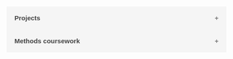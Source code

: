 
<style>
.collapsible {
  background-color: #f5f5f5;
  color: #444;
  cursor: pointer;
  padding: 18px;
  width: 100%;
  border: none;
  text-align: left;
  outline: none;
  font-size: 15px;
  transition: 0.4s;
  font-weight: bold;
}

.active, .collapsible:hover {
  background-color: #ddd;
}

.collapsible:after {
  content: '\002B';
  color: #777;
  font-weight: bold;
  float: right;
  margin-left: 5px;
}


.content {
  padding: 0 18px;
  display: none;
  overflow: hidden;
  background-color: white;
  border: 1px solid #ddd;
}
.div-img{
    justify-content: center;
    align-items: center;
    display:flex;
    padding-top:10%;
    padding-right:10%;
}
img{
    transition: transform .2s;
    width:85%;
    height:85%;
    margin:0 auto;
    background-color: rgb(173, 173, 237);
    border-radius: 10px;
    border: 0px solid black;
}
img:hover{
    transform:scale(1.63);
}
</style>

<button class="collapsible">Projects</button>

<div class="content">
  <p><ul>
  
  <button class="collapsible"><mark style="color:black;font-size:11px;background:#f5f5f5">USING TEXT DATA TO STUDY THE IMPACT OF NEWS SOURCE ON DISCOURSE</mark> <mark style="color:gray;font-size:11px;background:#f5f5f5">[NLP; ETL; LLM; TRANSFORMER MODELS; BIG DATA]</mark></button>

<div class="content">
  <p><ul>
 <h2 style="color:Black;font-size:18px;"> Main Contributions</h2>
 

<ul style="text-indent: 20px;"> 
<li> Extracted billions of tweets and replies from Twitter API using SQL, Python, and web scraping techniques </li>
<li> Transformed, cleansed, and normalized with Python, Pandas, and regular expressions </li>
<li> Optimized data collection and transformation tasks using parallel processing, indexing, and caching </li>
<li> Automated the data collection process to streamline data management processes for multiple collaborators  </li>
<li> Ensured data reliability and pipeline stability by developing logging and alerting mechanism to handle errors</li>
</ul>

 <h3 style="color:Black;font-size:18px;"> Summary</h3>

<p style="padding-left: 5px;">The purpose of this project was to explore the ways discourse varies dependent upon the news outlet reporting. To do so, we collected Tweets shared by news organizations and their replies dating back to 2017. The data collected yielded (soon to be published) insights into variations such as sentiment and similarity. It also invited the use of  techniques such as topic modeling and interrupted times series analyses surrounding the events of January 6, 2022. We sought to understand patterns related to the emotional charge and sentiment of text and how this varied across different news outlets and topics.</p>

 <h3 style="color:Black;font-size:18px;"> Methods</h3>

<p style="padding-left: 5px;"> My major contribution to this project was the development of a reliable ETL pipeline that enabled non-methods researchers to easily load and explore the data. To do so, I first created a a Python script to parse and normalize the data. This involved pagination to fetch large volumes of data and error handling to handle API rate limits and other potential issues. The data retrieved included tweet-level information, media-level information, and context annotations. Logging was implemented to track the progress of the script and help diagnose issues that may arise during the data collection process. The main function was to allow multiple users to divide the work and run the script in parallel without repetition. </p>

<p style="padding-left: 5px;"> I then developed a program that allowed users to automatically extract useful metrics from the data, store the cleansed data in a SQL database and prevent duplicate data processing. This program included preprocessing the text data with methods such as removing unnecessary characters, renaming columns, extracting links, tokenization, lemmatization and calculating various text-based metrics like average word length and total word count. Other features include an  unsupervised learning algorithm for obtaining vector representations of words and computing the subjectivity, polarity, and sentiment analysis scores for each tweet</p>

---
  </ul></p>
</div>


  <button class="collapsible"><mark style="color:black;font-size:11px;background:#f5f5f5">IDENTIFYING WHAT CONSTITUTES A POLITICAL ADVERTISEMENT </mark> <mark style="color:gray;font-size:11px;background:#f5f5f5">
[DATA ANALYSIS & VISUALIZTION; CONJOINT EXPERIMENT]</mark></button>


<div class="content">
  <ul>
 <h2 style="color:Black;font-size:18px;"> Main Contributions</h2>
<ul style="text-indent: 20px;">
  <li>Collaborated with multidisciplinary team, providing insights and recommendations based on key findings</li>
<li>Conducted exploratory data analysis using data visualization tools such as ggplot2 and plotly</li>
<li> Identified experiment-breaking distribution error which necessitated reissuance </li>
<li>Implemented data transformation techniques including variable recoding, data aggregation, and normalization</li>
<li>Presented research findings in poster (displayed below) with visualizations, summary and Q & A at the Annual Conference for Political Methodology</li>

</ul>
<ul>
 <div class="div-img">
   <img src='images/poster.jpg'>
 <div></ul>
        
 <h3 style="color:Black;font-size:18px;"> Summary</h3>


<p style="padding-left: 5px;"> In this project, we investigated  social media users' perceptions of digital political ads. We measured users' opinions on how platforms should design political ad UX and policies with the goal of establishing a baseline understanding of user opinions' including the permissibly of political ads and microtargeting, transparency in funding.</p>

<p style="padding-left: 5px;"> The primary objective of this research was to understand what factors of ads (and users themselves) may contribute to their perceptions of how `political' given digital ads are. To do this, we conducted a conjoint experiment asking respondents to compare artificial Facebook ads where we altered their source, content, and political orientation. This conjoint design allowed us to isolate the independent effects of each component on perceptions of the political.  </p>

<p style="padding-left: 5px;"> We also conducted a within-between experiment asking respondents to evaluate real ads drawn from the Facebook Ad Library (collected by co-author). In this portion of the project, we randomly assigned respondents' to view either a political or non-political advertisement and asked to rate how political they perceived it to be. Respondents rated multiple ads (within-subject variation) but the exact composition of the ads was randomized for each respondent (between-subject variation) </p>

<p style="padding-left: 5px;">Overall, our conjoint analysis strongly supported our original research hypotheses showing that the source, strength, and orientation of the message all matter. We found that candidate ads seem to be viewed as inherently political, in contrast to sources such as politically active companies and advocacy organizations, where message strength appears to matter far more in order for an ad to be considered political. This differs from our finding in the conjoint analysis, where ads from companies and advocacy organizations were viewed as equally political.</p>

 <h3 style="color:Black;font-size:18px;"> Methods</h3>
 
 <p style="padding-left: 5px;"> I was brought into this project after the research design and implementation stages of the surveys had taken place and tasked with the responsibility of maintaining and overseeing the data for a project. I quickly acquired a working understanding of the mathematical principles and methodologies behind conjoint experiments, a less-common analytical approach in my field. Upon examination of the data and methods, I identified discrepancies in the expected number of profiles, subsequently informing my collaborators of the error which had compromised the random assignment. Consequently, the survey distributor rectified the parameters and redistributed the survey, ensuring the project's successful progression. 

I implemented analyses in this project in R, using libraries such as dplyr, magrittr, and tidyverse to analyze political ad data and examine the impact of ad orientation on political preferences. I developed an R script to clean and process the data in order to create relevant variables and handle missingness. I implemented advanced data manipulation techniques and reshaped the datasets to make them more manageable for further analysis.</p>


 
 <p style="padding-left: 5px;"> I then conducted a comprehensive analysis on political advertisement data, encompassing four novel datasets. Utilizing weighted confidence intervals and an array of statistical techniques, I visualized the findings through point-range plots, effectively conveying the political nature of the ad content. Additionally, I carried out a follow-up study to further investigate the perceived political content of various advertisements, expanding the project's scope and providing a more in-depth understanding of the relationship between ad content and political affiliation.</p>






<p style="padding-left: 5px;">Across the two experiments, we found no evidence supporting our hypotheses. While Study 1 showed that corrective comments in the comments section effectively reduced misperceptions, culturally relevant corrections were not particularly effective among Latinos. In Study 2, we did not find evidence to support the hypothesis that culturally relevant comments are more effective in reducing misperceptions. Interestingly, the in-group corrections from those who were the target of misinformation were most effective among all participants in both experiments, which may suggest that members of out-groups defer to other ethnic groups when the misinformation does not relate to them. </p>


</div>
<button class="collapsible"><mark style="color:black;font-size:11px;background:#f5f5f5">MEASURING THE EFFICACY OF IN-GROUP CORRECTIONS</mark> <mark style="color:gray;font-size:11px;background:#f5f5f5">[EXPERIMENTAL DESIGN; DATA ANALYSIS & VISUALIZATION]</mark></button>
 <div class="content">
  <h3 style="color:Black;font-size:18px;"> Summary</h3>

  
<p style="padding-left: 5px;">This project aimed to investigate the effectiveness of corrective comments on social media in reducing misinformation, specifically examining the role of in-group and out-group members in promoting accurate beliefs. We hypothesized that comments from in-group members would be more effective in promoting accurate beliefs than comments from out-group members, particularly when the misinformation relates to the target's ethnic group. We also hypothesized that corrective comments from culturally relevant organizations would be more effective in reducing misperceptions.</p>

<p style="padding-left: 5px;">To test these hypotheses, we conducted three experiments. Participants were presented with fake Facebook posts containing misinformation targeting specific ethnic groups and were sorted into different conditions, including no misinformation post and no comments, misinformation post and no replies, misinformation post with in-group correction, and misinformation post with out-group correction. Before and after the treatment (misinformation post), participants were asked their belief in specific misinformation. The experiments relied on two survey waves that oversampled black (both surveys) and Latino (first survey only) respondents. Both experiments were sponsored by the Weidenbaum Center at Washington University in Saint Louis and distributed by NORC.</p>

 <h3 style="color:Black;font-size:18px;"> Methods</h3>
 
<p style="padding-left: 5px;">In this project, I used the programming language R and used several packages (readr, dplyr, magrittr, knitr, ggplot2, labelled, haven, tidyverse, OneR, texreg, and weights) to perform data analysis. To analyze the data, I used techniques such as weighted means, confidence intervals, and linear regression. After manipulating the data to create new variables, I used regression models to examine the impact of treatments (or lack thereof) on different racial and ethnic groups' susceptibility to misinformation. I also created tables that displayed estimates, standard errors, and confidence intervals for different treatments and racial/ethnic groups. </p>

</div>
<button class="collapsible"><mark style="color:black;font-size:11px;background:#f5f5f5">IMPLEMENTING LARGE SCALE SURVEY EXPERIMENTS </mark> <mark style="color:gray;font-size:11px;background:#f5f5f5"> [RESEARCH DESIGN; SURVEY CREATION & IMPLEMENTATION; PUBLICATION] </mark></button>

<div class="content">
  <p><ul>
 <h2 style="color:Black;font-size:18px;"> Main Contributions</h2>
<ul style="text-indent: 20px;margin-left:0px;">
    <li>Formulated a compelling hypothesis on motivated reasoning and logical argument evaluation in political science</li>
  <li>Designed 2 large-n survey experiments generating a robust and insightful data set</li>
  <li>Secured ethics approval, upholding the highest research standards</li>
  <li>Conducted advanced data analysis with R packages, revealing key insights on argument evaluation and objectivity interventions</li>
  </ul></p>
  
 <h3 style="color:Black;font-size:18px;"> Summary</h3>

<p style="padding-left: 5px;">This data science project investigated the influence of motivated reasoning on individuals' evaluation of logical arguments, addressing three key questions:
<p style="padding-left: 10px;">1. Can individuals distinguish between strong (logically consistent) and weak (logically flawed) arguments?
2. Are evaluations of argument quality biased by individuals' pre-existing beliefs?
3. Can biases in argument evaluation be mitigated by priming the competing goal of objectivity?</p>

<p style="padding-left: 5px;">Utilizing R and I designed and conducted two large-n survey experiments, finding that individuals can distinguish between strong and weak arguments, but exhibit a bias favoring statements aligned with their preferences. This bias persisted across strong and weak arguments, political and non-political topics, and multiple issue areas.</p>
<p style="padding-left: 5px;">The project also evaluated the effectiveness of priming objectivity goals in reducing biases in argument evaluation. The first study suggested potential improvements in weak argument evaluation accuracy, while the second study showed no measurable effect.</p>
<p style="padding-left: 5px;">This research revealed the pervasiveness of argument congruency bias and demonstrated that individuals' biases influence, but do not entirely overwhelm, their ability to accurately rate argument quality. By exploring the potential of priming objectivity as an intervention, this project contributed valuable insights into argument evaluation and strategies for reducing.
</p>

  
</div>
<button class="collapsible"><mark style="color:black;font-size:11px;background:#f5f5f5">INTRODUCTION TO PYTHON FOR PUBLIC HEALTH MASTERS' </mark> <mark style="color:gray;font-size:11px;background:#f5f5f5"> [INTRUCTIon; MACHINE LEARNING; NLP; OOP; DATA VISUALIZATION] </mark></button>
<div class="content">
  <p><ul>
 <h2 style="color:Black;font-size:18px;"> Main Contributions</h2>
<ul style="text-indent: 20px;"> 
<li>Designed and implemented a beginner-friendly curriculum, tailored for students with no prior programming experience.</li>
<li>Fostered an engaging and collaborative learning atmosphere by utilizing GitHub Classroom, Jupyter Lab, and the univeristy's LMS.</li>
<li>Facilitated student comprehension by providing real-world examples with publicly available data.</li>
<li>Conducted in-class lectures, live coding sessions, and hands-on programming exercises to facilitate student learning</li>
<li>Provided personalized feedback and support to students to enhance their comprehension and performance</li>
<li>Developed and administered quizzes and assignments to evaluate student progress and adjust teaching strategies</li>

<body>
	<iframe src="https://nbviewer.org/github/domlockett91/github.io/blob/master/Final-Assignment.ipynb" width="700" height="300"></iframe>
</body>
</ul>  
  
  </ul></p>
</div>

  </ul></p>
</div>

<button class="collapsible">Methods coursework</button>

<div class="content">
  <p><ul>
  <li><strong>Quantitative political methodology II</strong> (2019)<br>
  <p style="padding-left: 20px;">Taught by Jacob Montgomery (advisor). Primary materials: <i> Linear Models with R</i> (Julian Faraway). Required.<br>
  This is a second course in political methodology covering advanced methods of statistical analysis for political and other social scientists. Covers maximum likelihood estimation for various cross-sectional, time series, and measurement models.</li>
  <li><strong>Computational social science</strong> (2019)<br>
  <p style="padding-left: 20px;">Taught by Christopher Lucas.<br> Primary materials: <i> Pattern Recognition and Machine Learning</i> (Christopher Bishop);<i> A Course in Machine Learning</i>  (Hal Daumé); <i>The Elements of Statistical Learning: Data Mining, Inference, and Prediction</i>  (Jerome Friedman, Trevor Hastie, Robert Tibshirani).<br>
This coursed focused on exposing us to different types of data; including networks; text; audio; images; and videos. We began with a mechanistic approaches to supervised and unsupervised learning, then moved to statistical inference with probabilistic interpretations.</li></p>
  
  <li><strong>Maximum likelihood estimation</strong> (2019)<br>
  <p style="padding-left: 20px;">Taught by Julia Park.<br>
  This course focused on generalized linear model estimation. We had practical exposure to link functions for a number of models including multinomial and unordered models; ordered outcome models; duration models; count models etc.</li>
  
  <li><strong>Causal inference</strong> (2018)<br>
  <p style="padding-left: 20px;">Taught by Julia Park.<br>
  This coursed aimed to introduce theoretical frameworks for causality and the empirical tools used in the estimation of causal effects. This class had us learn and apply skills related to outcomes; causal graphs; experiments; matching; regression; difference-in-differences; instrumental variables; sensitivity analysis; regression discontinuity etc.</li>
  
  <li><strong>Applied statistical programming</strong> (2018)<br>
  <p style="padding-left: 20px;">Taught by Jacob Montgomery (advisor). Primary materials: <i> R for dummies</i> (de Vries and Meys); <i>Advanced R</i> (Hadley Wickham).<br>
  This course aimed to build our skill in programming (R) and expose us to the underpinnings of object-oriented programming. Focused on teaching foundational meta-skills from computer science and statistics such as structures; control/flow; functions; version control/documentation; classes and methods; apply/parallel; debugging and creating packages.</li>
  
  <li><strong>Theories of Individual and Collective Choice I</strong> (2018)<br>
  <p style="padding-left: 20px;">Taught by Keith Schnakenberg. Primary materials: <i> Game Theory: An Introduction</i> (Steven Tadelis). Required.<br>
  This class was in an introduction to rational choice theory and exposed us to spatial theory of electoral competition; cooperative game theory; and general equilibrium theory.</li>
  
  <li><strong>Quantitative political methodology I</strong> (2018)<br>
  <p style="padding-left: 20px;">Taught by Guillermo Rosas. Primary




<script>
var coll = document.getElementsByClassName("collapsible");
var i;

for (i = 0; i < coll.length; i++) {
  coll[i].addEventListener("click", function() {
    this.classList.toggle("active");
    var content = this.nextElementSibling;
    if (content.style.display === "block") {
      content.style.display = "none";
    } else {
      content.style.display = "block";
    }
  });
}
</script> 
